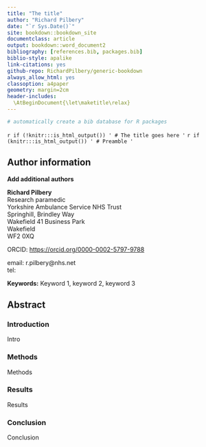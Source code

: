 ```yaml
--- 
title: "The title"
author: "Richard Pilbery"
date: "`r Sys.Date()`"
site: bookdown::bookdown_site
documentclass: article
output: bookdown::word_document2
bibliography: [references.bib, packages.bib]
biblio-style: apalike
link-citations: yes
github-repo: RichardPilbery/generic-bookdown
always_allow_html: yes
classoption: a4paper
geometry: margin=2cm
header-includes:
  \AtBeginDocument{\let\maketitle\relax}
---
```


```r
# automatically create a bib database for R packages


```
`r if (!knitr:::is_html_output()) '
# The title goes here
'`
`r if (knitr:::is_html_output()) '
# Preamble
'`

## Author information

**Add additional authors**


| **Richard Pilbery**
| Research paramedic
| Yorkshire Ambulance Service NHS Trust
| Springhill, Brindley Way
| Wakefield 41 Business Park
| Wakefield
| WF2 0XQ

ORCID: [https://orcid.org/0000-0002-5797-9788](https://orcid.org/0000-0002-5797-9788)

| email: r.pilbery@nhs.net
| tel: 




**Keywords:** Keyword 1, keyword 2, keyword 3

## Abstract

### Introduction
Intro

### Methods
Methods

### Results
Results

### Conclusion
Conclusion


